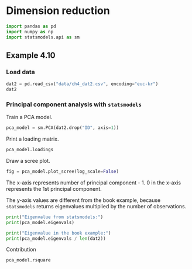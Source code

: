 # Dimension reduction

```python
import pandas as pd
import numpy as np
import statsmodels.api as sm
```

## Example 4.10

### Load data

```python
dat2 = pd.read_csv("data/ch4_dat2.csv", encoding="euc-kr")
dat2
```

### Principal component analysis with `statsmodels`

Train a PCA model.

```python
pca_model = sm.PCA(dat2.drop("ID", axis=1))
```

Print a loading matrix.

```python
pca_model.loadings
```

Draw a scree plot.

```python
fig = pca_model.plot_scree(log_scale=False)
```

:::{.callout-note}
The x-axis represents number of principal component - 1. 0 in the x-axis represents the 1st principal component.
:::

:::{.callout-note}
The y-axis values are different from the book example, because `statsmodels` returns eigenvalues multiplied by the number of observations.

```python
print("Eigenvalue from statsmodels:")
print(pca_model.eigenvals)

print("Eigenvalue in the book example:")
print(pca_model.eigenvals / len(dat2))
```
:::


Contribution

```python
pca_model.rsquare
```

